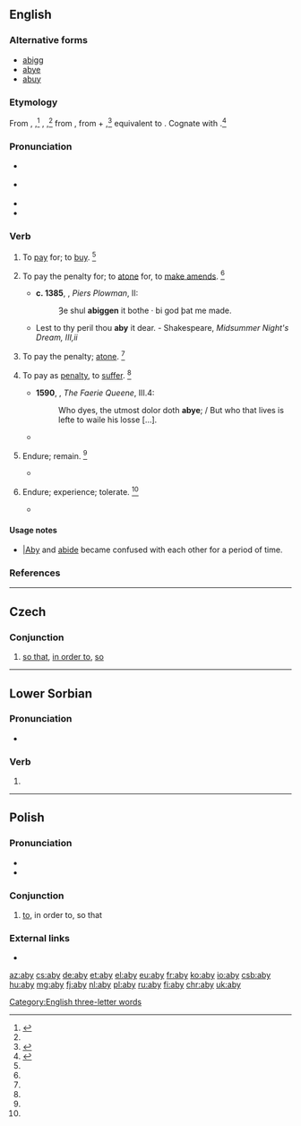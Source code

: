 {{also|Aby}}

==English==

===Alternative forms===
* [[abigg]] {{i|obsolete}}
* [[abye]]
* [[abuy]]

===Etymology===
From {{etyl|enm|en}} {{m|enm|abyen}}, {{m|enm|abye}},<ref name=RHD>{{R:RHCD|page=7}}</ref> {{m|enm|abien}}, {{m|enm|abiggen}},<ref name=WI3/> from {{etyl|ang|en}} {{m|ang|abycgan|ābyćġan|to buy, pay for, buy off, requite, recompense, redeem, perform, execute}}, from {{m|ang|ā-}} + {{m|ang|bycgan||to buy}},<ref name=WI3>{{R:MW3 1976|page=8}}</ref> equivalent to {{prefix|a|buy|lang=en}}. Cognate with {{etyl|got|-}} {{m|got|𐌿𐍃𐌱𐌿𐌲𐌾𐌰𐌽|sc=Goth}}.<ref name=SOED>{{R:SOED5|page=11}}</ref>

===Pronunciation===
* {{a|RP}} {{IPA|/əˈbaɪ/|lang=en}}
* {{a|US}} {{IPA|/əˈbaɪ/|lang=en}}
* {{rhymes|aɪ|lang=en}}
* {{audio|pl-aby.ogg|audio|lang=en}}

===Verb===
{{en-verb|abys|abying|abought}}

# {{context|transitive|obsolete|lang=en}} To [[pay]] for; to [[buy]]. {{defdate|12th-16th c.}}<ref name=SOED/>
# {{context|transitive|archaic|lang=en}} To pay the penalty for; to [[atone]] for, to [[make amends]]. {{defdate|from 12th c.}}<ref name=SOED/>
#*'''c. 1385''', {{w|William Langland}}, ''Piers Plowman'', II:
#*:Ȝe shul '''abiggen''' it bothe · bi god þat me made.
#* Lest to thy peril thou '''aby''' it dear. - Shakespeare, ''Midsummer Night's Dream, III,ii''
# {{context|intransitive|obsolete|lang=en}} To pay the penalty; [[atone]]. {{defdate|12th-16th c.}}<ref name=SOED/>
# {{context|transitive|archaic|lang=en}} To pay as [[penalty]], to [[suffer]]. {{defdate|from 12th c.}}<ref name=SOED/>
#* '''1590''', {{w|Edmund Spenser}}, ''The Faerie Queene'', III.4:
#*: Who dyes, the utmost dolor doth '''abye'''; / But who that lives is lefte to waile his losse [...].
#* {{quote-book|year=1896|author={{w|William Morris}}|title=The Earthly Paradise|passage=Thou wouldst '''abye''' a heavy fate.}}
# {{context|intransitive|obsolete|lang=en}} Endure; remain. {{defdate|14th-16th c.}}<ref name=SOED/>
#* {{quote-book|year=1590|author={{w|Edmund Spenser}}|title={{w|The Faerie Queene}}|volume=III|passage=Nought that wanteth rest can long '''aby'''.}}
# {{context|transitive|obsolete|now|limited to|_|Scotland|lang=en}} Endure; experience; tolerate. {{defdate|from 16th c.}}<ref name=SOED/>
#* {{quote-book|year=1893|author={{w|Robert Louis Stevenson}}|title={{w|David Balfour}}|passage=I never could '''abye''' the reek of them.}}

====Usage notes====
* [[aby||Aby]] and [[abide]] became confused with each other for a period of time.

===References===
<references/>

[[Category:English three-letter words]]

----

==Czech==

===Conjunction===
{{head|cs|conjunction}}

# [[so that]], [[in order to]], [[so]]

----

==Lower Sorbian==

===Pronunciation===
* {{IPA|[ˈabɨ]|lang=dsb}}

===Verb===
{{head|dsb|verb|defective||invariable|cat2=defective verbs}}

# {{contraction of|[[až]] [[by]]||that... would|lang=dsb}}

----

==Polish==

===Pronunciation===
* {{audio|Pl-aby.ogg|audio|lang=pl}}
* {{IPA|/ˈabɨ/|lang=pl}}

===Conjunction===
{{head|pl|conjunction}}

# [[to]], in order to, so that

===External links===
* {{R:PWN}}

[[az:aby]]
[[cs:aby]]
[[de:aby]]
[[et:aby]]
[[el:aby]]
[[eu:aby]]
[[fr:aby]]
[[ko:aby]]
[[io:aby]]
[[csb:aby]]
[[hu:aby]]
[[mg:aby]]
[[fj:aby]]
[[nl:aby]]
[[pl:aby]]
[[ru:aby]]
[[fi:aby]]
[[chr:aby]]
[[uk:aby]]